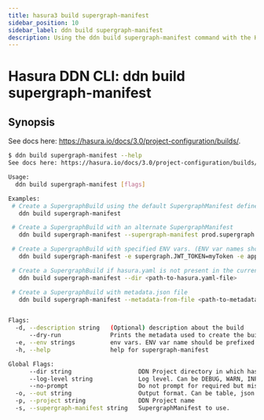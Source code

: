 ```yaml
---
title: hasura3 build supergraph-manifest
sidebar_position: 10
sidebar_label: ddn build supergraph-manifest
description: Using the ddn build supergraph-manifest command with the Hasura CLI
---
```


# Hasura DDN CLI: ddn build supergraph-manifest 

## Synopsis
See docs here: https://hasura.io/docs/3.0/project-configuration/builds/.

```bash
$ ddn build supergraph-manifest --help
See docs here: https://hasura.io/docs/3.0/project-configuration/builds/

Usage:
  ddn build supergraph-manifest [flags]

Examples:
 # Create a SupergraphBuild using the default SupergraphManifest defined in hasura.yaml
   ddn build supergraph-manifest

 # Create a SupergraphBuild with an alternate SupergraphManifest
   ddn build supergraph-manifest --supergraph-manifest prod.supergraph.hml --description "build for prod"

 # Create a SupergraphBuild with specified ENV vars. (ENV var names should be prefixed with 'supergraph' or with the name of the subgraph followed by a dot(.))
   ddn build supergraph-manifest -e supergraph.JWT_TOKEN=myToken -e app.CONNECTOR_URL=https://host:port

 # Create a SupergraphBuild if hasura.yaml is not present in the current working directory
   ddn build supergraph-manifest --dir <path-to-hasura.yaml-file>

 # Create a SupergraphBuild with metadata.json file
   ddn build supergraph-manifest --metadata-from-file <path-to-metadata.json-file> --description "build using metadata file"


Flags:
  -d, --description string   (Optional) description about the build
      --dry-run              Prints the metadata used to create the build. No build artifact is generated
  -e, --env strings          env vars. ENV var name should be prefixed with 'supergraph' or with the name of the Subgraph followed by a dot(.)
  -h, --help                 help for supergraph-manifest

Global Flags:
      --dir string                   DDN Project directory in which hasura.yaml is present (default ".")
      --log-level string             Log level. Can be DEBUG, WARN, INFO, ERROR, or FATAL. (default "INFO")
      --no-prompt                    Do not prompt for required but missing flags
  -o, --out string                   Output format. Can be table, json or yaml. (default "table")
  -p, --project string               DDN Project name
  -s, --supergraph-manifest string   SupergraphManifest to use.
```

